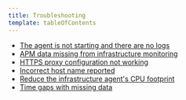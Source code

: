 ```yaml
---
title: Troubleshooting
template: tableOfContents
---
```


* [The agent is not starting and there are no logs](/docs/infrastructure/new-relic-infrastructure/troubleshooting/agent-not-starting-there-are-no-logs)
* [APM data missing from infrastructure monitoring](/docs/infrastructure/new-relic-infrastructure/troubleshooting/apm-data-missing-infrastructure)
* [HTTPS proxy configuration not working](/docs/infrastructure/new-relic-infrastructure/troubleshooting/https-proxy-configuration-missing)
* [Incorrect host name reported](/docs/infrastructure/new-relic-infrastructure/troubleshooting/incorrect-host-name-reported)
* [Reduce the infrastructure agent's CPU footprint](/docs/infrastructure/new-relic-infrastructure/troubleshooting/reduce-infrastructure-agents-cpu-footprint)
* [Time gaps with missing data](/docs/infrastructure/new-relic-infrastructure/troubleshooting/time-gaps-missing-data)
